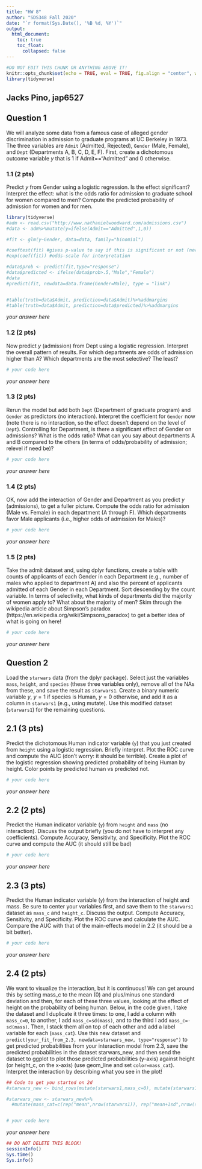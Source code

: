 ```yaml
---
title: "HW 8"
author: "SDS348 Fall 2020"
date: "`r format(Sys.Date(), '%B %d, %Y')`"
output:
  html_document:
    toc: true
    toc_float:
      collapsed: false
---
```


```r
#DO NOT EDIT THIS CHUNK OR ANYTHING ABOVE IT!
knitr::opts_chunk$set(echo = TRUE, eval = TRUE, fig.align = "center", warning = F, message = F, tidy=T, tidy.opts=list(width.cutoff=50), R.options=list(max.print=100,dplyr.print_max=100))
library(tidyverse)
```

## Jacks Pino, jap6527

## Question 1 

We will analyze some data from a famous case of alleged gender discrimination in admission to graduate programs at UC Berkeley in 1973. The three variables are `Admit` (Admitted, Rejected), `Gender` (Male, Female), and `Dept` (Departments A, B, C, D, E, F). First, create a dichotomous outcome variable $y$ that is 1 if Admit=="Admitted" and 0 otherwise.

### 1.1 (2 pts) 

Predict $y$ from Gender using a logistic regression. Is the effect significant? Interpret the effect: what is the odds ratio for admission to graduate school for women compared to men? Compute the predicted probability of admission for women and for men.

```R
library(tidyverse)
#adm <- read.csv("http://www.nathanielwoodward.com/admissions.csv")
#data <- adm%>%mutate(y=ifelse(Admit=="Admitted",1,0))

#fit <- glm(y~Gender, data=data, family="binomial")

#coeftest(fit) #gives p-value to say if this is significant or not (newsflash - it is)
#exp(coef(fit)) #odds-scale for interpretation

#data$prob <- predict(fit,type="response")
#data$predicted <- ifelse(data$prob>.5,"Male","Female")
#data
#predict(fit, newdata=data.frame(Gender=Male), type = "link")


#table(truth=data$Admit, prediction=data$Admit)%>%addmargins
#table(truth=data$Admit, prediction=data$predicted)%>%addmargins
```

*your answer here*

### 1.2 (2 pts) 

Now predict $y$ (admission) from Dept using a logistic regression. Interpret the overall pattern of results. For which departments are odds of admission higher than A? Which departments are the most selective? The least?

```R
# your code here


```

*your answer here*

### 1.3 (2 pts) 

Rerun the model but add both `Dept` (Department of graduate program) and `Gender` as predictors (no interaction). Interpret the coefficient for `Gender` now (note there is no interaction, so the effect doesn't depend on the level of `Dept`). Controlling for Department, is there a significant effect of Gender on admissions? What is the odds ratio? What can you say about departments A and B compared to the others (in terms of odds/probability of admission; relevel if need be)?

```R
# your code here
```

*your answer here*

### 1.4 (2 pts) 

OK, now add the interaction of Gender and Department as you predict $y$ (admissions), to get a fuller picture. Compute the odds ratio for admission (Male vs. Female) in each department (A through F). Which departments favor Male applicants (i.e., higher odds of admission for Males)?

```R
# your code here
```

*your answer here*

### 1.5 (2 pts) 

Take the admit dataset and, using dplyr functions, create a table with counts of applicants of each Gender in each Department (e.g., number of males who applied to department A) and also the percent of applicants admitted of each Gender in each Department. Sort descending by the count variable. In terms of selectivity, what kinds of departments did the majority of women apply to? What about the majority of men? Skim through the wikipedia article about Simpson's paradox (https://en.wikipedia.org/wiki/Simpsons_paradox) to get a better idea of what is going on here!

```R
# your code here
```

*your answer here*

## Question 2

Load the `starwars` data (from the dplyr package). Select just the variables `mass`, `height`, and `species` (these three variables only), remove all of the NAs from these, and save the result as `starwars1`.  Create a binary numeric variable $y$, $y=1$ if species is Human, $y=0$ otherwise, and add it as a column in `starwars1` (e.g., using mutate). Use this modified dataset (`starwars1`) for the remaining questions.


## 2.1 (3 pts) 

Predict the dichotomous Human indicator variable (`y`) that you just created from `height` using a logistic regression. Briefly interpret. Plot the ROC curve and compute the AUC (don't worry: it should be terrible). Create a plot of the logistic regression showing predicted probability of being Human by height. Color points by predicted human vs predicted not.

```R
# your code here
```

*your answer here*

## 2.2 (2 pts) 

Predict the Human indicator variable (`y`) from `height` and `mass` (no interaction). Discuss the output briefly (you do not have to interpret any coefficients). Compute Accuracy, Sensitivity, and Specificity. Plot the ROC curve and compute the AUC (it should still be bad)

```R
# your code here
```

*your answer here*

## 2.3 (3 pts) 

Predict the Human indicator variable (`y`) from the interaction of height and mass. Be sure to center your variables first, and save them to the `starwars1` dataset as `mass_c` and `height_c`. Discuss the output. Compute Accuracy, Sensitivity, and Specificity. Plot the ROC curve and calculate the AUC. Compare the AUC with that of the main-effects model in 2.2 (it should be a bit better).

```R
# your code here
```

*your answer here*

## 2.4 (2 pts) 

We want to visualize the interaction, but it is continuous! We can get around this by setting mass_c to the mean (0) and plus/minus one standard deviation and then, for each of these three values, looking at the effect of height on the probability of being human. Below, in the code given, I take the dataset and I duplicate it three times: to one, I add a column with `mass_c=0`, to another, I add `mass_c=sd(mass)`, and to the third I add `mass_c=-sd(mass)`. Then, I stack them all on top of each other and add a label variable for each (`mass_cat`). Use this new dataset and `predict(your_fit_from_2.3, newdata=starwars_new, type="response")` to get predicted probabilities from your interaction model from 2.3, save the predicted probabilities in the dataset starwars_new, and then send the dataset to ggplot to plot those predicted probabilities (y-axis) against height (or height_c, on the x-axis) (use geom_line and set `color=mass_cat`). Interpret the interaction by describing what you see in the plot!

```R
## Code to get you started on 2d
#starwars_new <- bind_rows(mutate(starwars1,mass_c=0), mutate(starwars1,mass_c=sd(mass)), mutate(starwars1,mass_c=-sd(mass)))

#starwars_new <- starwars_new%>%
  #mutate(mass_cat=c(rep("mean",nrow(starwars1)), rep("mean+1sd",nrow(starwars1)), rep("mean-1sd",nrow(starwars1))))


# your code here
```

*your answer here*


```R
## DO NOT DELETE THIS BLOCK!
sessionInfo()
Sys.time()
Sys.info()
```